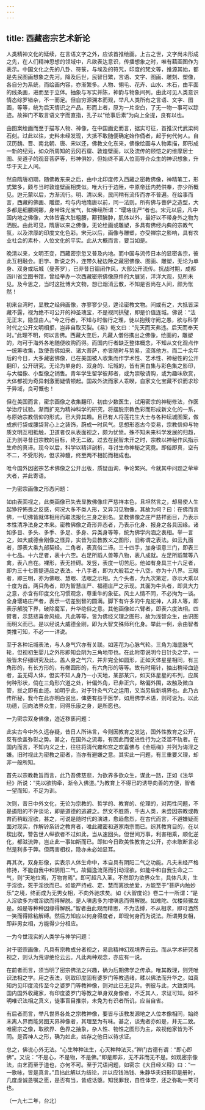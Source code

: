 ```yaml
---
---
---
```

title: 西藏密宗艺术新论
---




人类精神文化的延续，在言语文字之外，应该首推绘画。上古之世，文字尚未形成之先，在人们精神思想的领域中，凡欲表达意识，传播想象之时，唯有藉画图作为表示。中国文化之先的八卦、符箓，与埃及的符咒，印度的梵文等，推源其始，都是先民图画想象之先河。降及后世，民智日繁，言语、文字、图画、雕刻、塑像，各自分为系统，而绘画内容，亦渐繁多。人物、翎毛、花卉、山水、木石，由平面的线条画，进而至于立体。抽象与写实并陈，神韵与物象间列。由此可见人类意识情态综罗错杂，不一而足。但自穷源溯本而观，举凡人类所有之言语、文字、图画，等等，统为后天情识之产品。形而上者，原为一片空白，了无一物一事可以踪迹。故禅门不取言语文字而直指，孔子以“绘事后素”为向上全提，良有以也。

由图案绘画而至于描写人物、神像，在中国画史而言，据实可征，首推汉代武梁祠石刻。过此以往，史料未经发现，大抵不敢随便确定始作俑者，起于何代何人。自汉历魏、晋、南北朝、唐、宋以还，佛教文化东来，佛像绘画与人物素描，即形成一新的纪元，如众所周知的云冈石窟、敦煌壁画，以及流传的顾恺之的维摩居士图、吴道子的观音菩萨等，形神俱妙，但始终不离人位而导介众生的神识想象，升华于天上人间。

然自隋唐初期，随佛教东来之后，由中北印度传入西藏之密教佛像，神精笔工，形式繁多，颇与当时敦煌壁画相类似。唯大行于边陲，中原帝廷内苑供奉，亦少所概见。迨元蒙以后，方渐流行。明、清以来，民间稍有流传而亦不普遍。在绘事而言，西藏的佛画、雕塑，均与内地隋唐以前，同一法则。所有佛与菩萨之造型，大多都是细腰婀娜，身带珠光宝气，如佛经所谓：“璎珞庄严”者也。宋元以后，凡中国内地之佛像，大体皆喜大肚粗腰，颟顸臃肿，肌体以外，最好以不带身外之物为洒脱。由此可见，隋唐以来之佛像，无论绘画或雕塑，多具有佛经内典的宗教气氛，以及浓厚的印度文化色彩。宋元以后，画像与雕塑，亦受禅宗之影响，具有农业社会的素朴，人位文化的平实。此从大概而言，要当如是。

晚清以来，文明丕变，西藏密宗忽又普及内地。而中国与流传日本的显密各宗，彼此互相融会。旧学、新说之外，连带久秘边陲之藏密佛像、图画、雕塑，无论为单身、双身或坛城（曼荼罗），已非昔日锢闭作风，大部公开流传。抗战时期，成都四川省立图书馆，曾经举办一次西藏密宗佛像原件的大展览，洋洋大观，见所未见。及今思之，当时这批博大文物，想已烟消云散，不知是否尚在人间，颇为怅然！

初来台湾时，显教之经典画像，亦寥寥少见，遑论密教文物。间或有之，大抵皆深藏不露，视为绝不可公开的神圣瑰宝，不是视同拱璧，即是价值连城。佛说：“法无正末，隐显由人。”今之行者，不知与时偕行之理，徒以抱残守阙之愚，欲与科学时代之公开文明相拒，岂非自取灭裂。《易》乾文曰：“先天而天弗违。后天而奉天时。”此理不明，何以言佛。西藏大变后，凡藏人僧俗携出之佛像，绘画的，雕塑的，均可于海外各地随便收购而得。而国内行者缺乏整体概念，不知从文化观点作一统筹收集，致使吾佛如来、诸大菩萨，亦皆随时与势易，流落他方。而二十余年后的今日，大多藏密佛像，已在美国被人收集而作学术性、艺术性、神秘性的公开翻印，公开研究。无论为单身的、双身的、坛城的，皆有黑白集与彩色集之影印，与大幅像、小型像之销售。青年学生留学彼邦者，或为崇敬请购，或为趣味欣赏，大体都视为奇异刺激而疑情顿起。国故外流而家人乖睽，自家文化宝藏不识而求珍于异域，良可慨也！

但在美国而言，密宗画像之收集翻印，初由少数医生，试用密宗的神秘修法，作医学治疗试验。渐而扩充为精神科学的研究，将摆脱宗教色彩而形成新文化的一系，与原始宗教信仰的形式，已大异其趣。且已有人将莲花生大士与各种坛城图案，做成旅行袋或腰袋背心上之装饰，蔚成一时风气。思想形态古今变易，宗教信仰与物质文明互相抵触，卫道者仅从表面视之，颇为忧愤。殊不知未来科学发展的归趋，正为剖寻昔日宗教的目标，终无二致。过去在民智未开之时，宗教以神秘作风指示生命的真谛。现今以后，科学以精详剖析，寻讨生命神秘之究竟。即俗即真，空有不二，不受形拘，但求神髓，终至两不相妨而相成也。

唯今国外因密宗艺术佛像之公开出版，质疑函询，争论繁兴。今就其中问题之荦荦大者，并此寄语。

一为密宗画像之形态问题：

如由表面视之，此类画像已失去显教佛像庄严慈祥本色，且坦然言之，却易使人生起狰狞怖畏之反感，何况大多不类人形，又异习见物像，其故为何？曰：在佛而言佛，一切佛皆就体相用而取法报化三身之别名。显教佛像之庄严慈祥面目，乃表示本性清净法身之本来。密教佛像之奇形异态者，乃表示化身、报身之各具因缘。诸如多目、多头、多手、多足、多身、异类身等等，统为佛学内涵之表相。举一言之，如大威德金刚像之怪异，实皆为显教教义之图形，旧称谓之表法。如云九面者，即表大乘九部契经。二角者，表真俗二谛。三十四手，加身语意三门，即表三十七品。十六足者，表十六空。右足所蹈人兽等八物，表八成就。左足所蹈鹫等八禽，表八自在。裸形，表无挂碍。发竖，表度一切苦厄。他如有身具三十六足者，即为三十七菩提道品之表法。十八手者，即为大般若之十八空，亦为十八界。三眼者，即三明，亦为佛眼、慧眼、法眼之示相。九个头者，为九次第定，亦示大乘以十度为首。两只角者，即为智慧庄严、福德庄严之示现。其面为牛头者，即具大力之意，亦含有印度文化习惯观念，尊重牛的象征。风土人情不同，不必拘为一谈。全身璎珞庄严者，表示一切差别智的圆满。脚下有许多的牛鬼蛇神，人非人等，即表示解脱下界，破除魔军，升华绝俗之意。其他画像如六臂者，即表六度法相。四臂者，示慈悲喜舍风规。凡此等等，皆为佛经义理之图形，故为浅智众生，由识图而明义而已。是以经说大威德金刚，即为大智文殊师利化身。举此一例，余由智者类推可知，不必一一详说。

至于各种坛城表法，与人身气穴亦有关联。如莲花为心脉气轮。三角为海底脉气轮，但视初生婴儿之外形即知会阴为三角地带也。在此附带说明今日针灸之学，一般皆未仔细研究及此。盖人身之气穴，并非完全如圆形，正如天体星星相同，有三角形的，有长方形的，有椭圆形的，有六角形的等等。故有时用针，抽出稍带血迹者，虽无碍人体，但实不知人身乃一小天地，某部某穴，如天体星星的布列，应属何种形状，倘在三角形穴道之处，针偏外角，已非正穴，略偏外围，故触及微血管，拔之即有血迹。如明乎此，对于针灸气穴之运用，又当另启新境界也。此乃古传所秘，我今在此亦明白说出，俾更有益于医学，如用佛学术语，则可说为。以此功德，回向法界众生，同得乐康之身，是所愿也。

一为密宗双身佛像，迹近秽亵问题：

此实古今中外久远存疑，昔日人所讳言，今则因教育之发达，国外性教育之公开，反有欲盖弥彰之势。甚之，在国外之流毒，有因此而促进性行为之泛滥不轨者。在国内而言，不知内义之士，往往将清代雍和宫之欢喜佛与《金瓶梅》并列为诲淫之嫌。旧时视此为密教之密者，当亦有避嫌之意。其实此一问题，有三重要义理，却非一般所知。

首先以宗教教旨而言，此乃吾佛慈悲，为欲界多欲众生，谋此一路，正如《法华经》所说：“先以欲钩牵，渐令入佛道。”为教育上不得已的诱导向善的方便，智者一望而知，不足为训。

次则，昔日中外文化，无论为宗教的、哲学的、教育的、伦理的，对两性问题，不是遏阻的不许谈论，即是道德的逃避之。然文不胜质，千古人类，未尝因宗教或教育而稍戢淫欲，甚之，可说是随时代的演进，愈趋愈烈，在古代而言，不避嫌疑而面对现实，作解铃系铃之教育者，唯此藏密和道家南宗而已。综其教育目的，在以楔出楔，警告世人纵欲者不过如此，当从速回头。但世间万事，利害相乘，顺化逆化，都滋流弊，岂止此一事如斯而已。即如今日欧美性教育之公开，亦未敢断言必然是利多于弊。但两害相权，隐亦未必如显耳。

再其次，双身形像，实表示人体生命中，本自具有阴阳二气之功能。凡夫未经严格修持，不能自我中和阴阳二气，故偏逸流荡而引动淫欲。如能中和自我生命之二气，则“天地位焉，万物育焉”。即可超凡入圣。不然即为欲界众生，具体凡夫，生于淫欲，死于淫欲而已。如能严持戒、定、慧而离欲绝爱，方能至于“菩萨内触妙乐”之境，终而成为无男女相，不向外驰求矣。如《大智度论》卷二十一所谓：“是人淫欲多为增淫欲而得解脱。是人嗔恚多为增嗔恚而得解脱。如难陀、优楼频骡龙是。如是等种种因缘得解脱。”智者由此观而精思，不为法缚，不从相求，即可洒然一笑而得除粘解缚。然后方知应以何身得度者，即现何身而为说法。所谓男女相，即非男女相，方能得少分相应。

一为今世现实的人类学与神学问题：

对于密宗画像，凡具有宗教成分者视之，易启精神幻观境界云云。而从学术研究者视之，则认为荒谬绝伦云云。凡此两种观念，亦应有一说。

在前者而言，须当明了密宗佛法之兴趣，确为后期佛学之传承。唯其教理，则凭唯识法相之学。用之表法，则取印度固有婆罗门等教遗绪，糅以佛法而升华之。如真知灼见印度流传至今之婆罗门等教神像，则对此已无足异。例彼与此，大致类同。国内国外收藏家，有印度婆罗门等教之单身双身像者，不乏其人，求证可知。如不明唯识法相之真义，徒事盲目推崇，未免为有识者所讥，应当自省。

有后者而言，举凡世界各处之宗教神像，要皆与该教发源地之人位本像相同，始终未离人界而能另图天界神像者，其理至为有味。甚之，谈鬼者亦如是，并无二致。唯密宗之像，取欲界、色界之抽象，杂人性、物性之图形为主，故视他家皆为不同。是否神人之形，确为如此，姑存之他日以待求证。

总之，佛说心外无法。“心生种种法生，心灭种种法灭。”禅门古德有谓：“即心即佛”。又说：“不是心，不是物，不是佛。”即是即非，无不非而无不是。如观密宗像法，由艺而至于道也，亦何不可。至于咒语问题，如密宗《大日经义释》曰：“一一歌咏，皆是真言。”且拈此解以为结论，并以应钱浩钱、朱静华夫妇影印是册时，几度虔诚恳嘱之愿，是否有当，皆成话堕。知我罪我，自性体空，还之弥勒一笑可也。


（一九七二年，台北）